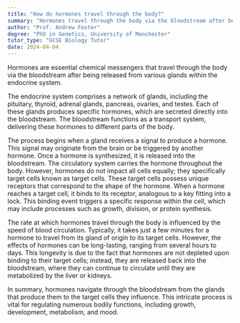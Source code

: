```yaml
---
title: "How do hormones travel through the body?"
summary: "Hormones travel through the body via the bloodstream after being released from glands in the endocrine system."
author: "Prof. Andrew Foster"
degree: "PhD in Genetics, University of Manchester"
tutor_type: "GCSE Biology Tutor"
date: 2024-04-04
---
```


Hormones are essential chemical messengers that travel through the body via the bloodstream after being released from various glands within the endocrine system.

The endocrine system comprises a network of glands, including the pituitary, thyroid, adrenal glands, pancreas, ovaries, and testes. Each of these glands produces specific hormones, which are secreted directly into the bloodstream. The bloodstream functions as a transport system, delivering these hormones to different parts of the body.

The process begins when a gland receives a signal to produce a hormone. This signal may originate from the brain or be triggered by another hormone. Once a hormone is synthesized, it is released into the bloodstream. The circulatory system carries the hormone throughout the body. However, hormones do not impact all cells equally; they specifically target cells known as target cells. These target cells possess unique receptors that correspond to the shape of the hormone. When a hormone reaches a target cell, it binds to its receptor, analogous to a key fitting into a lock. This binding event triggers a specific response within the cell, which may include processes such as growth, division, or protein synthesis.

The rate at which hormones travel through the body is influenced by the speed of blood circulation. Typically, it takes just a few minutes for a hormone to travel from its gland of origin to its target cells. However, the effects of hormones can be long-lasting, ranging from several hours to days. This longevity is due to the fact that hormones are not depleted upon binding to their target cells; instead, they are released back into the bloodstream, where they can continue to circulate until they are metabolized by the liver or kidneys.

In summary, hormones navigate through the bloodstream from the glands that produce them to the target cells they influence. This intricate process is vital for regulating numerous bodily functions, including growth, development, metabolism, and mood.
    